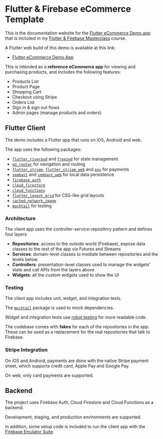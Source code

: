 # Flutter & Firebase eCommerce Template

This is the documentation website for the [Flutter eCommerce Demo app](https://my-shop-ecommerce-stg.web.app/) that is included in my [Flutter & Firebase Masterclass](#) course.

A Flutter web build of this demo is available at this link:

- [Flutter eCommerce Demo App](https://my-shop-ecommerce-stg.web.app/)

This is intended as a **reference eCommerce app** for viewing and purchasing products, and includes the following features:

- Products List
- Product Page
- Shopping Cart
- Checkout using Stripe
- Orders List
- Sign in & sign out flows
- Admin pages (manage products and orders)

## Flutter Client

The demo includes a Flutter app that runs on iOS, Android and web.

The app uses the following packages:

- [`flutter_riverpod`](https://pub.dev/packages/flutter_riverpod) and [`freezed`](https://pub.dev/packages/freezed) for state management
- [`go_router`](https://pub.dev/packages/go_router) for navigation and routing
- [`flutter_stripe`](https://pub.dev/packages/flutter_stripe), [`flutter_stripe_web`](https://pub.dev/packages/flutter_stripe_web) and [`pay`](https://pub.dev/packages/pay) for payments
- [`sembast`](https://pub.dev/packages/sembast) and [`sembast_web`](https://pub.dev/packages/sembast_web) for local data persistence
- [`firebase_auth`](https://pub.dev/packages/firebase_auth)
- [`cloud_firestore`](https://pub.dev/packages/cloud_firestore)
- [`cloud_functions`](https://pub.dev/packages/cloud_functions)
- [`flutter_layout_grid`](https://pub.dev/packages/flutter_layout_grid) for CSS-like grid layouts
- [`cached_network_image`](cached_network_image)
- [`mocktail`](https://pub.dev/packages/mocktail) for testing

### Architecture

The client app uses the controller-service-repository pattern and defines four layers:

- **Repositories**: access to the outside world (Firebase), expose data classes to the rest of the app via Futures and Streams
- **Services**: domain-level classes to mediate between repositories and the levels below. 
- **Controllers**: presentation-level classes used to manage the widgets' state and call APIs from the layers above
- **Widgets**: all the custom widgets used to show the UI

### Testing

The client app includes unit, widget, and integration tests.

The [`mocktail`](https://pub.dev/packages/mocktail) package is used to mock dependencies.

Widget and integration tests use [robot testing](https://verygood.ventures/blog/robot-testing-in-flutter) for more readable code.

The codebase comes with **fakes** for each of the repositories in the app. These can be used as a replacement for the real repositories that talk to Firebase.

### Stripe Integration

On iOS and Android, payments are done with the native Stripe payment sheet, which supports credit card, Apple Pay and Google Pay.

On web, only card payments are supported.

## Backend

The project uses Firebase Auth, Cloud Firestore and Cloud Functions as a backend.

Development, staging, and production environments are supported.

In addition, some setup code is included to run the client app with the [Firebase Emulator Suite](https://firebase.google.com/docs/emulator-suite).



